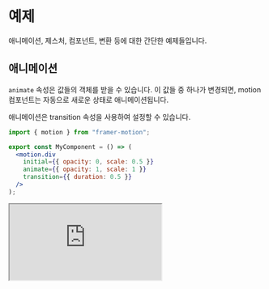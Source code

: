# 예제

애니메이션, 제스처, 컴포넌트, 변환 등에 대한 간단한 예제들입니다.

## 애니메이션

`animate` 속성은 값들의 객체를 받을 수 있습니다. 이 값들 중 하나가 변경되면, motion 컴포넌트는 자동으로 새로운 상태로 애니메이션됩니다.

애니메이션은 transition 속성을 사용하여 설정할 수 있습니다.

```jsx
import { motion } from "framer-motion";

export const MyComponent = () => (
  <motion.div
    initial={{ opacity: 0, scale: 0.5 }}
    animate={{ opacity: 1, scale: 1 }}
    transition={{ duration: 0.5 }}
  />
);
```

<iframe
  src="https://codesandbox.io/embed/framer-motion-enter-animation-6fo83k?fontsize=14&hidenavigation=1&theme=dark&view=preview"
  style={{
    width: "100%",
    height: "500px",
    border: "0",
    borderRadius: "4px",
    overflow: "hidden",
  }}
  title="Framer Motion Animate on State Update"
  allow="accelerometer; camera; encrypted-media; geolocation; gyroscope; hid; microphone; midi; payment; usb; xr-spatial-tracking"
  sandbox="allow-forms allow-modals allow-popups allow-presentation allow-same-origin allow-scripts"
/>

[자세히 알아보기](https://www.framer.com/developers/#simple-animations)

## 키프레임

값을 배열로 설정하면 Motion은 이러한 각 값들을 차례로 애니메이션화합니다.

기본적으로 각 키프레임은 애니메이션 전체에 걸쳐 균등하게 배치되지만, 정확한 타이밍과 완화 효과(easing)는 transition 속성을 통해 구성할 수 있습니다.

```jsx
import { motion } from "framer-motion";

export const MyComponent = () => (
  <motion.div
    animate={{
      scale: [1, 2, 2, 1, 1],
      rotate: [0, 0, 270, 270, 0],
      borderRadius: ["20%", "20%", "50%", "50%", "20%"],
    }}
  />
);
```

<iframe
  src="https://codesandbox.io/embed/framer-motion-keyframes-0fzv21?fontsize=14&hidenavigation=1&theme=dark&view=preview"
  style={{
    width: "100%",
    height: "500px",
    border: "0",
    borderRadius: "4px",
    overflow: "hidden",
  }}
  title="Framer Motion Animate on State Update"
  allow="accelerometer; camera; encrypted-media; geolocation; gyroscope; hid; microphone; midi; payment; usb; xr-spatial-tracking"
  sandbox="allow-forms allow-modals allow-popups allow-presentation allow-same-origin allow-scripts"
/>

[자세히 알아보기](https://www.framer.com/developers/##keyframes)

## 변형 (Variants)

변형은 컴포넌트가 가질 수 있는 사전 정의된 시각적 상태입니다. 컴포넌트와 그 자식들에게 일치하는 이름의 변형을 부여함으로써, 단일 속성의 변경만으로 전체 React 트리를 애니메이션화할 수 있습니다.

변형을 사용함으로써, 부모는 `staggerChildren`과 같은 특별한 `transition` 속성을 사용하여 자식들의 애니메이션을 쉽게 조율할 수 있습니다.

변형은 각 컴포넌트의 `custom` 속성에 전달된 데이터를 기반으로 다른 속성들을 반환하는 동적 함수가 될 수도 있습니다.

```jsx
import { motion } from "framer-motion";

const variants = {
  open: { opacity: 1, x: 0 },
  closed: { opacity: 0, x: "-100%" },
};

export const MyComponent = () => {
  const [isOpen, setIsOpen] = useState(false);

  return (
    <motion.nav animate={isOpen ? "open" : "closed"} variants={variants}>
      <Toggle onClick={() => setIsOpen((isOpen) => !isOpen)} />
      <Items />
    </motion.nav>
  );
};
```

<iframe
  src="https://codesandbox.io/embed/framer-motion-side-menu-mx2rw?fontsize=14&hidenavigation=1&theme=dark&view=preview"
  style={{
    width: "100%",
    height: "500px",
    border: "0",
    borderRadius: "4px",
    overflow: "hidden",
  }}
  title="Framer Motion Animate on State Update"
  allow="accelerometer; camera; encrypted-media; geolocation; gyroscope; hid; microphone; midi; payment; usb; xr-spatial-tracking"
  sandbox="allow-forms allow-modals allow-popups allow-presentation allow-same-origin allow-scripts"
/>

[자세히 알아보기](https://www.framer.com/developers/#variants)

## 제스처 애니메이션

Motion은 `whileHover`, `whileTap`, `whileDrag`, `whileFocus`와 같은 헬퍼 속성들을 제공하여, 제스처가 활성화되어 있는 동안 컴포넌트를 일시적으로 시각적 상태로 애니메이션화할 수 있습니다.

`animate`와 마찬가지로, 이들은 속성들의 객체(각각 자체 `transition` 속성을 가짐) 또는 변형의 이름으로 설정될 수 있습니다.

Motion은 또한 두 제스처 간의 상호작용을 자동으로 처리하므로, 호버 제스처가 시작/종료되는 동안 컴포넌트가 눌려있다면 `whileTap` 제스처가 우선순위를 가집니다.

```jsx
import { motion } from "framer-motion";

export const MyComponent = () => (
  <motion.button whileHover={{ scale: 1.1 }} whileTap={{ scale: 0.9 }} />
);
```

<iframe
  src="https://codesandbox.io/embed/framer-motion-gesture-animations-8c5y3?fontsize=14&hidenavigation=1&theme=dark&view=preview"
  style={{
    width: "100%",
    height: "500px",
    border: "0",
    borderRadius: "4px",
    overflow: "hidden",
  }}
  title="Framer Motion Animate on State Update"
  allow="accelerometer; camera; encrypted-media; geolocation; gyroscope; hid; microphone; midi; payment; usb; xr-spatial-tracking"
  sandbox="allow-forms allow-modals allow-popups allow-presentation allow-same-origin allow-scripts"
/>

[자세히 알아보기](https://www.framer.com/developers/)

## 드래그

`drag` 속성을 추가하여 [컴포넌트를 드래그 가능하게](https://www.framer.com/examples/drag-handle/) 만들 수 있습니다. `drag를` `"x"` 또는 `"y"`로 설정하여 특정 축으로 제한할 수 있습니다.

컴포넌트는 픽셀 단위로 정의되거나 다른 DOM 요소에 대한 `ref`를 제공하여 특정 범위로 제한될 수 있습니다.

이러한 제약은 유연하며, 이 유연함의 정도는 `dragElastic` 속성으로 구성할 수 있습니다.

```jsx
import { motion } from "framer-motion";

export const MyComponent = () => (
  <motion.div
    drag
    dragConstraints={{
      top: -50,
      left: -50,
      right: 50,
      bottom: 50,
    }}
  />
);
```

<iframe
  src="https://codesandbox.io/embed/framer-motion-drag-with-constraints-pjn6t?fontsize=14&hidenavigation=1&theme=dark&view=preview"
  style={{
    width: "100%",
    height: "500px",
    border: "0",
    borderRadius: "4px",
    overflow: "hidden",
  }}
  title="Framer Motion Animate on State Update"
  allow="accelerometer; camera; encrypted-media; geolocation; gyroscope; hid; microphone; midi; payment; usb; xr-spatial-tracking"
  sandbox="allow-forms allow-modals allow-popups allow-presentation allow-same-origin allow-scripts"
/>

[자세히 알아보기](https://www.framer.com/developers/#drag)

## MotionValues

Motion은 `MotionValues`를 사용하여 모든 애니메이션 값의 상태와 속도를 추적합니다.

직접 `MotionValues`를 만들어 하나의 값에서 다른 값으로 매핑되는 선언적 체인을 만들 수 있습니다.

```jsx
import { motion, useMotionValue, useTransform } from "framer-motion";

export const MyComponent = () => {
  const x = useMotionValue(0);
  const background = useTransform(
    x,
    [-100, 0, 100],
    ["#ff008c", "#7700ff", "rgb(230, 255, 0)"]
  );

  return (
    <motion.div style={{ background }}>
      <motion.div
        drag="x"
        dragConstraints={{ left: 0, right: 0 }}
        style={{ x }}
      >
        <Icon x={x} />
      </motion.div>
    </motion.div>
  );
};
```

<iframe
  src="https://codesandbox.io/embed/framer-motion-path-drawing-drag-and-usetransform-jnqk2?fontsize=14&hidenavigation=1&theme=dark&view=preview"
  style={{
    width: "100%",
    height: "500px",
    border: "0",
    borderRadius: "4px",
    overflow: "hidden",
  }}
  title="Framer Motion Animate on State Update"
  allow="accelerometer; camera; encrypted-media; geolocation; gyroscope; hid; microphone; midi; payment; usb; xr-spatial-tracking"
  sandbox="allow-forms allow-modals allow-popups allow-presentation allow-same-origin allow-scripts"
/>

[자세히 알아보기](https://www.framer.com/developers/)

## 스크롤 트리거 애니메이션

Motion은 또한 컴포넌트가 뷰포트에 있을 때 애니메이션화할 시각적 상태를 정의하는 `whileInView` 속성을 제공합니다.

```jsx
<motion.div
  initial={{ opacity: 0 }}
  whileInView={{ opacity: 1 }}
  viewport={{ once: true }}
/>
```

<iframe
  src="https://codesandbox.io/embed/framer-motion-whileinview-2hbg5?fontsize=14&hidenavigation=1&theme=dark&view=preview"
  style={{
    width: "100%",
    height: "500px",
    border: "0",
    borderRadius: "4px",
    overflow: "hidden",
  }}
  title="Framer Motion Animate on State Update"
  allow="accelerometer; camera; encrypted-media; geolocation; gyroscope; hid; microphone; midi; payment; usb; xr-spatial-tracking"
  sandbox="allow-forms allow-modals allow-popups allow-presentation allow-same-origin allow-scripts"
/>

[자세히 알아보기](https://www.framer.com/developers/#scroll-triggered-animations)

## 스크롤 연결 애니메이션

`useScroll` 훅은 네 개의 읽기 전용 `MotionValues`를 제공합니다. 두 개는 뷰포트의 x/y 스크롤 위치를 픽셀 단위로 반환하고, 두 개는 `0`과 `1` 사이의 진행 값으로 반환합니다.

이러한 `MotionValues`를 사용하여 진행 표시기나 패럴랙스 효과와 같은 기능을 선언적으로 구동할 수 있습니다.

```jsx
import { motion, useScroll } from "framer-motion";

export const CircleIndicator = () => {
  const { scrollYProgress } = useScroll();

  return (
    <motion.path
      d="M 0, 20 a 20, 20 0 1,0 40,0 a 20, 20 0 1,0 -40,0"
      style={{ pathLength: scrollYProgress }}
    />
  );
};
```

<iframe
  src="https://codesandbox.io/embed/framer-motion-usescroll-with-spring-smoothing-75rw1l?fontsize=14&hidenavigation=1&theme=dark&view=preview"
  style={{
    width: "100%",
    height: "500px",
    border: "0",
    borderRadius: "4px",
    overflow: "hidden",
  }}
  title="Framer Motion Animate on State Update"
  allow="accelerometer; camera; encrypted-media; geolocation; gyroscope; hid; microphone; midi; payment; usb; xr-spatial-tracking"
  sandbox="allow-forms allow-modals allow-popups allow-presentation allow-same-origin allow-scripts"
/>

[자세히 알아보기](https://www.framer.com/developers/#scroll-linked-animations)

## 종료 애니메이션

React에서는 일반적으로 컴포넌트가 DOM에서 제거된 후에 애니메이션을 적용하기 어렵습니다.

`motion` 컴포넌트를 `AnimatePresence`로 감싸면 제거되기 전에 애니메이션화할 값들의 집합이나 변형 이름을 정의할 수 있는 `exit` 속성을 사용할 수 있습니다.

```jsx
import { motion, AnimatePresence } from "framer-motion";

export const Slideshow = ({ image }) => (
  <AnimatePresence>
    <motion.img
      key={image.src}
      src={image.src}
      initial={{ opacity: 0, y: 200 }}
      animate={{ opacity: 1 }}
      exit={{ opacity: 0 }}
    />
  </AnimatePresence>
);
```

<iframe
  src="https://codesandbox.io/embed/framer-motion-image-gallery-pqvx3?fontsize=14&hidenavigation=1&theme=dark&view=preview"
  style={{
    width: "100%",
    height: "500px",
    border: "0",
    borderRadius: "4px",
    overflow: "hidden",
  }}
  title="Framer Motion Animate on State Update"
  allow="accelerometer; camera; encrypted-media; geolocation; gyroscope; hid; microphone; midi; payment; usb; xr-spatial-tracking"
  sandbox="allow-forms allow-modals allow-popups allow-presentation allow-same-origin allow-scripts"
/>

[자세히 알아보기](https://www.framer.com/developers/)

## 레이아웃 애니메이션

`motion` 컴포넌트의 크기나 위치가 변경될 때 자동으로 애니메이션을 적용하려면 `layout` 속성을 사용하세요.

```jsx
<motion.div layout />
```

<iframe
  src="https://codesandbox.io/embed/framer-motion-2-layout-animations-kij8p?fontsize=14&hidenavigation=1&theme=dark&view=preview"
  style={{
    width: "100%",
    height: "500px",
    border: "0",
    borderRadius: "4px",
    overflow: "hidden",
  }}
  title="Framer Motion Animate on State Update"
  allow="accelerometer; camera; encrypted-media; geolocation; gyroscope; hid; microphone; midi; payment; usb; xr-spatial-tracking"
  sandbox="allow-forms allow-modals allow-popups allow-presentation allow-same-origin allow-scripts"
/>

레이아웃 변경의 원인이 부모 flexbox 방향, 너비, top/right 등 무엇이든 상관없이 최대 성능을 위해 transform을 사용하여 애니메이션이 수행됩니다.

[자세히 알아보기](https://www.framer.com/developers/)

## 공유 레이아웃 애니메이션

새로운 `motion` 컴포넌트가 추가될 때, 두 컴포넌트에 동일한 `layoutId` 속성을 부여하여 자동으로 다른 컴포넌트에서 애니메이션화할 수 있습니다.

```jsx
isSelected ? <motion.div layoutId="underline" /> : null;
```

<iframe
  src="https://codesandbox.io/embed/framer-motion-layout-animations-snxgv?fontsize=14&hidenavigation=1&theme=dark&view=preview"
  style={{
    width: "100%",
    height: "500px",
    border: "0",
    borderRadius: "4px",
    overflow: "hidden",
  }}
  title="Framer Motion Animate on State Update"
  allow="accelerometer; camera; encrypted-media; geolocation; gyroscope; hid; microphone; midi; payment; usb; xr-spatial-tracking"
  sandbox="allow-forms allow-modals allow-popups allow-presentation allow-same-origin allow-scripts"
/>

[자세히 알아보기](https://www.framer.com/developers/#shared-layout-animations)

## 라인 드로잉

많은 SVG 요소에서 사용할 수 있는 특별한 `pathLength`, `pathSpacing`, `pathOffset` 속성을 통해 라인 드로잉 애니메이션을 쉽게 만들 수 있습니다.

```jsx
<motion.circle initial={{ pathLength: 0 }} animate={{ pathLength: 1 }} />
```

<iframe
  src="https://codesandbox.io/embed/framer-motion-5-1-line-drawing-ph6ln?fontsize=14&hidenavigation=1&theme=dark&view=preview"
  style={{
    width: "100%",
    height: "500px",
    border: "0",
    borderRadius: "4px",
    overflow: "hidden",
  }}
  title="Framer Motion Animate on State Update"
  allow="accelerometer; camera; encrypted-media; geolocation; gyroscope; hid; microphone; midi; payment; usb; xr-spatial-tracking"
  sandbox="allow-forms allow-modals allow-popups allow-presentation allow-same-origin allow-scripts"
/>

## 경로 변형

[Flubber](https://github.com/veltman/flubber)와 같은 외부 라이브러리의 도움으로 매우 다른 SVG 도형들 사이의 애니메이션이 가능합니다.

<iframe
  src="https://codesandbox.io/embed/framer-motion-morphsvg-example-dp7to?fontsize=14&hidenavigation=1&theme=dark&view=preview"
  style={{
    width: "100%",
    height: "500px",
    border: "0",
    borderRadius: "4px",
    overflow: "hidden",
  }}
  title="Framer Motion Animate on State Update"
  allow="accelerometer; camera; encrypted-media; geolocation; gyroscope; hid; microphone; midi; payment; usb; xr-spatial-tracking"
  sandbox="allow-forms allow-modals allow-popups allow-presentation allow-same-origin allow-scripts"
/>

## React Router 6 페이지 전환

[React Router 6](https://reactrouter.com/en/main)와 [`AnimatePresence`](https://www.framer.com/developers/)를 함께 사용하여 페이드인/페이드아웃 페이지 전환을 만들 수 있습니다.

또한 페이지 변경을 숨기기 위한 프라이버시 스크린을 애니메이션화할 수 있습니다.

<iframe
  src="https://codesandbox.io/embed/framer-motion-screen-wipe-page-transitions-with-react-router-6-yo38bu?fontsize=14&hidenavigation=1&theme=dark&view=preview"
  style={{
    width: "100%",
    height: "500px",
    border: "0",
    borderRadius: "4px",
    overflow: "hidden",
  }}
  title="Framer Motion Animate on State Update"
  allow="accelerometer; camera; encrypted-media; geolocation; gyroscope; hid; microphone; midi; payment; usb; xr-spatial-tracking"
  sandbox="allow-forms allow-modals allow-popups allow-presentation allow-same-origin allow-scripts"
/>

## 그라데이션 애니메이션

Framer Motion은 CSS가 할 수 없는 속성들을 애니메이션화할 수 있습니다. 예를 들어, 여기서는 `repeating-linear-gradient`를 사용하는 `mask-image`를 애니메이션화하여 이미지 노출 효과를 만듭니다.

<iframe
  src="https://codesandbox.io/embed/framer-motion-image-reveal-effect-blinds-4ed4vg?fontsize=14&hidenavigation=1&theme=dark&view=preview"
  style={{
    width: "100%",
    height: "500px",
    border: "0",
    borderRadius: "4px",
    overflow: "hidden",
  }}
  title="Framer Motion Animate on State Update"
  allow="accelerometer; camera; encrypted-media; geolocation; gyroscope; hid; microphone; midi; payment; usb; xr-spatial-tracking"
  sandbox="allow-forms allow-modals allow-popups allow-presentation allow-same-origin allow-scripts"
/>

## 더 보기

### UI 패턴

- [아코디언](https://codesandbox.io/s/framer-motion-accordion-qx958)
- [앱 스토어 스타일 카드 확장](https://codesandbox.io/s/app-store-ui-using-react-and-framer-motion-ecgc2)
- [이미지 슬라이드쇼](https://codesandbox.io/s/framer-motion-image-gallery-pqvx3)
- [알림](https://codesandbox.io/s/framer-motion-notifications-5cvo9)

### 테크닉

- [방향성 지연](https://codesandbox.io/s/framer-motion-directional-stagger-effect-grid-f127v)
- [명령형 애니메이션](https://codesandbox.io/s/framer-motion-spring-powered-characters-remaining-count-i1wgk)
- [SVG 필터](https://codesandbox.io/s/framer-motion-animated-duotone-o778w)
- [SVG 그라데이션](https://codesandbox.io/s/elastic-worker-z02ye)
- [SVG 경로](https://codesandbox.io/s/framer-motion-svg-checkbox-kqm7y)

### 서드파티 라이브러리

- [Styled Components](https://codesandbox.io/s/framer-motion-simple-animation-o32p0?fontsize=14&module=%2Fsrc%2FExample.tsx)
